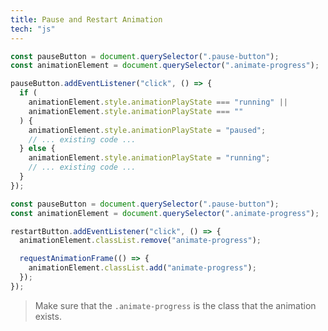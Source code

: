 ```yaml
---
title: Pause and Restart Animation
tech: "js"
---
```


<Tabs>

<Tab label="Pause">

```js title="app.js"
const pauseButton = document.querySelector(".pause-button");
const animationElement = document.querySelector(".animate-progress");

pauseButton.addEventListener("click", () => {
  if (
    animationElement.style.animationPlayState === "running" ||
    animationElement.style.animationPlayState === ""
  ) {
    animationElement.style.animationPlayState = "paused";
    // ... existing code ...
  } else {
    animationElement.style.animationPlayState = "running";
    // ... existing code ...
  }
});
```

</Tab>

<Tab label="Restart">

```js title="app.js"
const pauseButton = document.querySelector(".pause-button");
const animationElement = document.querySelector(".animate-progress");

restartButton.addEventListener("click", () => {
  animationElement.classList.remove("animate-progress");

  requestAnimationFrame(() => {
    animationElement.classList.add("animate-progress");
  });
});
```

> Make sure that the `.animate-progress` is the class that the animation exists.

</Tab>

</Tabs>

<ComponentPreview name="twitter-contents-10" />
